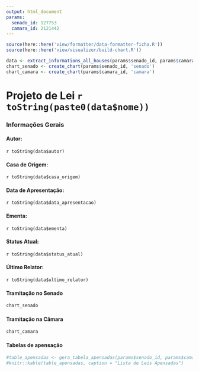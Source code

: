```yaml
---
output: html_document
params:
  senado_id: 127753
  camara_id: 2121442
---
```

```r
source(here::here('view/formatter/data-formatter-ficha.R'))
source(here::here('view/visualizer/build-chart.R'))

data <- extract_informations_all_houses(params$senado_id, params$camara_id)
chart_senado <- create_chart(params$senado_id, 'senado')
chart_camara <- create_chart(params$camara_id, 'camara')
```
# Projeto de Lei `r toString(paste0(data$nome))`

### Informações Gerais

#### Autor:
 `r toString(data$autor)`

#### Casa de Origem:
 `r toString(data$casa_origem)`

#### Data de Apresentação:
 `r toString(data$data_apresentacao)`

#### Ementa:
`r toString(data$ementa)`

#### Status Atual:
`r toString(data$status_atual)`

#### Último Relator:
`r toString(data$ultimo_relator)`

#### Tramitação no Senado
```r
chart_senado
```

#### Tramitação na Câmara
```r
chart_camara
```

#### Tabelas de apensação
```r
#table_apensadas <- gera_tabela_apensadas(params$senado_id, params$camara_id) %>% rename(Apensada = apensadas, Casa_Origem = casa)
#knitr::kable(table_apensadas, caption = "Lista de Leis Apensadas")
```
